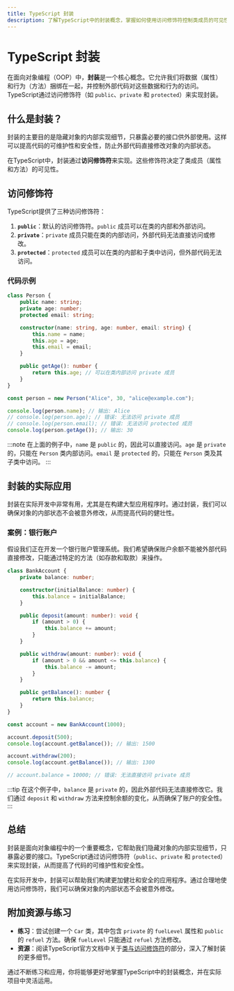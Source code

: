 ```yaml
---
title: TypeScript 封装
description: 了解TypeScript中的封装概念，掌握如何使用访问修饰符控制类成员的可见性，并通过实际案例展示封装的实际应用。
---
```


# TypeScript 封装

在面向对象编程（OOP）中，**封装**是一个核心概念。它允许我们将数据（属性）和行为（方法）捆绑在一起，并控制外部代码对这些数据和行为的访问。TypeScript通过访问修饰符（如 `public`、`private` 和 `protected`）来实现封装。

## 什么是封装？

封装的主要目的是隐藏对象的内部实现细节，只暴露必要的接口供外部使用。这样可以提高代码的可维护性和安全性，防止外部代码直接修改对象的内部状态。

在TypeScript中，封装通过**访问修饰符**来实现。这些修饰符决定了类成员（属性和方法）的可见性。

## 访问修饰符

TypeScript提供了三种访问修饰符：

1. **`public`**：默认的访问修饰符。`public` 成员可以在类的内部和外部访问。
2. **`private`**：`private` 成员只能在类的内部访问，外部代码无法直接访问或修改。
3. **`protected`**：`protected` 成员可以在类的内部和子类中访问，但外部代码无法访问。

### 代码示例

```typescript
class Person {
    public name: string;
    private age: number;
    protected email: string;

    constructor(name: string, age: number, email: string) {
        this.name = name;
        this.age = age;
        this.email = email;
    }

    public getAge(): number {
        return this.age; // 可以在类内部访问 private 成员
    }
}

const person = new Person("Alice", 30, "alice@example.com");

console.log(person.name); // 输出: Alice
// console.log(person.age); // 错误: 无法访问 private 成员
// console.log(person.email); // 错误: 无法访问 protected 成员
console.log(person.getAge()); // 输出: 30
```

:::note
在上面的例子中，`name` 是 `public` 的，因此可以直接访问。`age` 是 `private` 的，只能在 `Person` 类内部访问。`email` 是 `protected` 的，只能在 `Person` 类及其子类中访问。
:::

## 封装的实际应用

封装在实际开发中非常有用，尤其是在构建大型应用程序时。通过封装，我们可以确保对象的内部状态不会被意外修改，从而提高代码的健壮性。

### 案例：银行账户

假设我们正在开发一个银行账户管理系统。我们希望确保账户余额不能被外部代码直接修改，只能通过特定的方法（如存款和取款）来操作。

```typescript
class BankAccount {
    private balance: number;

    constructor(initialBalance: number) {
        this.balance = initialBalance;
    }

    public deposit(amount: number): void {
        if (amount > 0) {
            this.balance += amount;
        }
    }

    public withdraw(amount: number): void {
        if (amount > 0 && amount <= this.balance) {
            this.balance -= amount;
        }
    }

    public getBalance(): number {
        return this.balance;
    }
}

const account = new BankAccount(1000);

account.deposit(500);
console.log(account.getBalance()); // 输出: 1500

account.withdraw(200);
console.log(account.getBalance()); // 输出: 1300

// account.balance = 10000; // 错误: 无法直接访问 private 成员
```

:::tip
在这个例子中，`balance` 是 `private` 的，因此外部代码无法直接修改它。我们通过 `deposit` 和 `withdraw` 方法来控制余额的变化，从而确保了账户的安全性。
:::

## 总结

封装是面向对象编程中的一个重要概念，它帮助我们隐藏对象的内部实现细节，只暴露必要的接口。TypeScript通过访问修饰符（`public`、`private` 和 `protected`）来实现封装，从而提高了代码的可维护性和安全性。

在实际开发中，封装可以帮助我们构建更加健壮和安全的应用程序。通过合理地使用访问修饰符，我们可以确保对象的内部状态不会被意外修改。

## 附加资源与练习

- **练习**：尝试创建一个 `Car` 类，其中包含 `private` 的 `fuelLevel` 属性和 `public` 的 `refuel` 方法。确保 `fuelLevel` 只能通过 `refuel` 方法修改。
- **资源**：阅读TypeScript官方文档中关于[类与访问修饰符](https://www.typescriptlang.org/docs/handbook/classes.html)的部分，深入了解封装的更多细节。

通过不断练习和应用，你将能够更好地掌握TypeScript中的封装概念，并在实际项目中灵活运用。